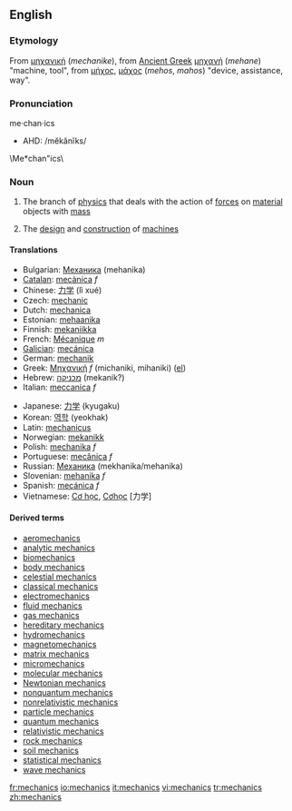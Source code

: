 {{wikipedia}}
==English==
===Etymology===
From {{Gr.}} [[μηχανική]] (''mechanike''), from [[Ancient Greek]] [[μηχανή]] (''mehane'') "machine, tool", from [[μήχος]], [[μάχος]] (''mehos'', ''mahos'') "device, assistance, way".

===Pronunciation===
me·chan·ics
*AHD: /mĕkănĭks/
\Me*chan"ics\
===Noun===
{{en-noun|-}}
#{{physics}} The branch of [[physics]] that deals with the action of [[force]]s on [[material]] objects with [[mass]]
# The [[design]] and [[construction]] of [[machine]]s

==== Translations ====
{{top}}
*Bulgarian: [[Механика]] (mehanika)
*[[Catalan]]: [[mecànica]] ''f''
*Chinese: [[力学]] (lì xué)
*Czech: [[mechanic]]
*Dutch: [[mechanica]]
*Estonian: [[mehaanika]]
*Finnish: [[mekaniikka]]
*French: [[Mécanique]] ''m''
*[[Galician]]: [[mecánica]]
*German: [[mechanik]]
*Greek: [[Μηχανική]] ''f'' (michaniki, mihaniki) ([[:el:Μηχανική|el]])
*Hebrew: [[מכניקה]] (mekanik?)
*Italian: [[meccanica]] ''f''
{{mid}}
*Japanese: [[力学]] (kyugaku)
*Korean: [[역학]] (yeokhak)
*Latin: [[mechanicus]]
*Norwegian: [[mekanikk]]
*Polish: [[mechanika]] ''f''
*Portuguese: [[mecânica]] ''f''
*Russian: [[Механика]] (mekhanika/mehanika)
*Slovenian: [[mehanika]] ''f''
*Spanish: [[mecánica]] ''f''
*Vietnamese: [[Cơ học]], [[Cơhọc]] [力学]
{{bottom}}

====Derived terms====
*[[aeromechanics]]
*[[analytic mechanics]]
*[[biomechanics]]
*[[body mechanics]] 
*[[celestial mechanics]]
*[[classical mechanics]]
*[[electromechanics]]
*[[fluid mechanics]]
*[[gas mechanics]]
*[[hereditary mechanics]]
*[[hydromechanics]]
*[[magnetomechanics]]
*[[matrix mechanics]]
*[[micromechanics]]
*[[molecular mechanics]]
*[[Newtonian mechanics]]
*[[nonquantum mechanics]]
*[[nonrelativistic mechanics]]
*[[particle mechanics]]
*[[quantum mechanics]]
*[[relativistic mechanics]]
*[[rock mechanics]]
*[[soil mechanics]]
*[[statistical mechanics]]
*[[wave mechanics]]

[[fr:mechanics]]
[[io:mechanics]]
[[it:mechanics]]
[[vi:mechanics]]
[[tr:mechanics]]
[[zh:mechanics]]